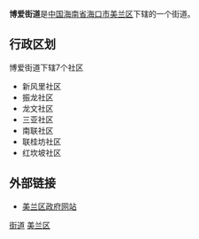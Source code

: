 {{Infobox Settlement
| name = 博爱街道
| image_skyline = File:解放东路博爱路-By Bigball - panoramio.jpg
| imagesize = 250px
| image_caption = 博爱路
| image_flag = 
| image_shield = 
| pushpin_map = 
| pushpin_label_position = bottom
| subdivision_type = 国家
| subdivision_name = {{CHN}}
| subdivision_type1 = [[中华人民共和国行政区划|省]]
| subdivision_name1 = [[海南省|海南省]]
| subdivision_type2 = [[海南省行政区划|市]]
| subdivision_name2 =  [[海口市|海口市]]
| subdivision_type3 = [[海口市行政区划|区]]
| subdivision_name3 = [[美兰区|美兰区]]
| elevation_m = 
| elevation_ft = 
| area_total_km2 = 
| population_as_of = 
| population_total = 
| population_density_km2 = 
| timezone = [[北京时间|北京时间]]
| utc_offset = +8
| timezone_DST = 
| utc_offset_DST = 
| latd = 
| latm = 
| lats = 
| latNS = 
| longd = 
| longm = 
| longs = 
| longEW = 
| postal_code_type = 邮政编码
| postal_code = 570203
| blank_name = 电话区号
| blank_info = 0898
| website = 
}}
'''博爱街道'''是[[中国|中国]][[海南省|海南省]][[海口市|海口市]][[美兰区|美兰区]]下辖的一个街道。

==行政区划==
博爱街道下辖7个社区
*新风里社区
*振龙社区
*龙文社区
*三亚社区
*南联社区
*联桂坊社区
*红坎坡社区

==外部链接==
*[http://www.mldj.gov.cn/ 美兰区政府网站]{{Wayback|url=http://www.mldj.gov.cn/ |date=20090612234043 }}

{{海南小作品}}
{{美兰区行政区划}}
[[Category:美兰区行政区划|街道]]
[[Category:海口街道_(行政区划)|美兰区]]